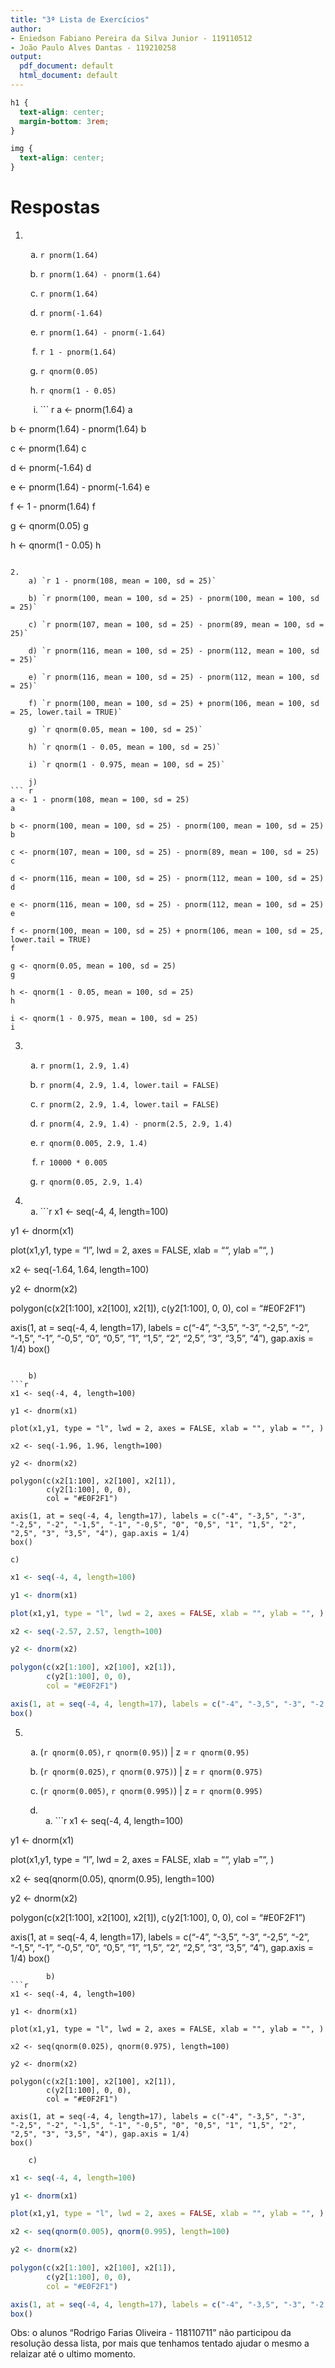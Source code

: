 ```yaml
---
title: "3ª Lista de Exercícios"
author:
- Eniedson Fabiano Pereira da Silva Junior - 119110512
- João Paulo Alves Dantas - 119210258
output:
  pdf_document: default
  html_document: default
---
```


```css
h1 {
  text-align: center;
  margin-bottom: 3rem;
}

img {
  text-align: center;
}
```

# Respostas

1. 
    a) `r pnorm(1.64)`

    b) `r pnorm(1.64) - pnorm(1.64)`

    c) `r pnorm(1.64)`

    d) `r pnorm(-1.64)`

    e) `r pnorm(1.64) - pnorm(-1.64)`

    f) `r 1 - pnorm(1.64)`

    g) `r qnorm(0.05)`

    h) `r qnorm(1 - 0.05)`
    
    i) 
``` r
a <- pnorm(1.64)
a

b <- pnorm(1.64) - pnorm(1.64)
b

c <- pnorm(1.64)
c

d <- pnorm(-1.64)
d

e <- pnorm(1.64) - pnorm(-1.64)
e

f <- 1 - pnorm(1.64)
f

g <- qnorm(0.05)
g

h <- qnorm(1 - 0.05)
h 
```

2.  
    a) `r 1 - pnorm(108, mean = 100, sd = 25)`

    b) `r pnorm(100, mean = 100, sd = 25) - pnorm(100, mean = 100, sd = 25)`

    c) `r pnorm(107, mean = 100, sd = 25) - pnorm(89, mean = 100, sd = 25)`

    d) `r pnorm(116, mean = 100, sd = 25) - pnorm(112, mean = 100, sd = 25)`

    e) `r pnorm(116, mean = 100, sd = 25) - pnorm(112, mean = 100, sd = 25)`

    f) `r pnorm(100, mean = 100, sd = 25) + pnorm(106, mean = 100, sd = 25, lower.tail = TRUE)`

    g) `r qnorm(0.05, mean = 100, sd = 25)`

    h) `r qnorm(1 - 0.05, mean = 100, sd = 25)`
    
    i) `r qnorm(1 - 0.975, mean = 100, sd = 25)`
    
    j)
``` r
a <- 1 - pnorm(108, mean = 100, sd = 25)
a

b <- pnorm(100, mean = 100, sd = 25) - pnorm(100, mean = 100, sd = 25)
b

c <- pnorm(107, mean = 100, sd = 25) - pnorm(89, mean = 100, sd = 25)
c

d <- pnorm(116, mean = 100, sd = 25) - pnorm(112, mean = 100, sd = 25)
d

e <- pnorm(116, mean = 100, sd = 25) - pnorm(112, mean = 100, sd = 25)
e

f <- pnorm(100, mean = 100, sd = 25) + pnorm(106, mean = 100, sd = 25, lower.tail = TRUE)
f

g <- qnorm(0.05, mean = 100, sd = 25)
g

h <- qnorm(1 - 0.05, mean = 100, sd = 25)
h

i <- qnorm(1 - 0.975, mean = 100, sd = 25)
i
```

3.
    a) `r pnorm(1, 2.9, 1.4)`

    b) `r pnorm(4, 2.9, 1.4, lower.tail = FALSE)`

    c) `r pnorm(2, 2.9, 1.4, lower.tail = FALSE)`

    d) `r pnorm(4, 2.9, 1.4) - pnorm(2.5, 2.9, 1.4)`

    e) `r qnorm(0.005, 2.9, 1.4)`

    f) `r 10000 * 0.005`

    g) `r qnorm(0.05, 2.9, 1.4)`

4. 
    a)
```r

x1 <- seq(-4, 4, length=100)

y1 <- dnorm(x1)

plot(x1,y1, type = "l", lwd = 2, axes = FALSE, xlab = "", ylab = "", )

x2 <- seq(-1.64, 1.64, length=100)

y2 <- dnorm(x2)

polygon(c(x2[1:100], x2[100], x2[1]), 
        c(y2[1:100], 0, 0),
        col = "#E0F2F1")

axis(1, at = seq(-4, 4, length=17), labels = c("-4", "-3,5", "-3", "-2,5", "-2", "-1,5", "-1", "-0,5", "0", "0,5", "1", "1,5", "2", "2,5", "3", "3,5", "4"), gap.axis = 1/4)
box()
```

    b)
```r

x1 <- seq(-4, 4, length=100)

y1 <- dnorm(x1)

plot(x1,y1, type = "l", lwd = 2, axes = FALSE, xlab = "", ylab = "", )

x2 <- seq(-1.96, 1.96, length=100)

y2 <- dnorm(x2)

polygon(c(x2[1:100], x2[100], x2[1]), 
        c(y2[1:100], 0, 0),
        col = "#E0F2F1")

axis(1, at = seq(-4, 4, length=17), labels = c("-4", "-3,5", "-3", "-2,5", "-2", "-1,5", "-1", "-0,5", "0", "0,5", "1", "1,5", "2", "2,5", "3", "3,5", "4"), gap.axis = 1/4)
box()
```

    c)
```r

x1 <- seq(-4, 4, length=100)

y1 <- dnorm(x1)

plot(x1,y1, type = "l", lwd = 2, axes = FALSE, xlab = "", ylab = "", )

x2 <- seq(-2.57, 2.57, length=100)

y2 <- dnorm(x2)

polygon(c(x2[1:100], x2[100], x2[1]), 
        c(y2[1:100], 0, 0),
        col = "#E0F2F1")

axis(1, at = seq(-4, 4, length=17), labels = c("-4", "-3,5", "-3", "-2,5", "-2", "-1,5", "-1", "-0,5", "0", "0,5", "1", "1,5", "2", "2,5", "3", "3,5", "4"), gap.axis = 1/4)
box()
```

5.
    a) (`r qnorm(0.05)`, `r qnorm(0.95)`) | z = `r qnorm(0.95)`
    
    b) (`r qnorm(0.025)`, `r qnorm(0.975)`) | z = `r qnorm(0.975)`
    
    c) (`r qnorm(0.005)`, `r qnorm(0.995)`) | z = `r qnorm(0.995)`
    
    d)  
        a)  
```r

x1 <- seq(-4, 4, length=100)

y1 <- dnorm(x1)

plot(x1,y1, type = "l", lwd = 2, axes = FALSE, xlab = "", ylab = "", )

x2 <- seq(qnorm(0.05), qnorm(0.95), length=100)

y2 <- dnorm(x2)

polygon(c(x2[1:100], x2[100], x2[1]), 
        c(y2[1:100], 0, 0),
        col = "#E0F2F1")

axis(1, at = seq(-4, 4, length=17), labels = c("-4", "-3,5", "-3", "-2,5", "-2", "-1,5", "-1", "-0,5", "0", "0,5", "1", "1,5", "2", "2,5", "3", "3,5", "4"), gap.axis = 1/4)
box()
```
        b) 
```r

x1 <- seq(-4, 4, length=100)

y1 <- dnorm(x1)

plot(x1,y1, type = "l", lwd = 2, axes = FALSE, xlab = "", ylab = "", )

x2 <- seq(qnorm(0.025), qnorm(0.975), length=100)

y2 <- dnorm(x2)

polygon(c(x2[1:100], x2[100], x2[1]), 
        c(y2[1:100], 0, 0),
        col = "#E0F2F1")

axis(1, at = seq(-4, 4, length=17), labels = c("-4", "-3,5", "-3", "-2,5", "-2", "-1,5", "-1", "-0,5", "0", "0,5", "1", "1,5", "2", "2,5", "3", "3,5", "4"), gap.axis = 1/4)
box()
```
        c)  
```r

x1 <- seq(-4, 4, length=100)

y1 <- dnorm(x1)

plot(x1,y1, type = "l", lwd = 2, axes = FALSE, xlab = "", ylab = "", )

x2 <- seq(qnorm(0.005), qnorm(0.995), length=100)

y2 <- dnorm(x2)

polygon(c(x2[1:100], x2[100], x2[1]), 
        c(y2[1:100], 0, 0),
        col = "#E0F2F1")

axis(1, at = seq(-4, 4, length=17), labels = c("-4", "-3,5", "-3", "-2,5", "-2", "-1,5", "-1", "-0,5", "0", "0,5", "1", "1,5", "2", "2,5", "3", "3,5", "4"), gap.axis = 1/4)
box()
```

Obs: o alunos "Rodrigo Farias Oliveira - 118110711" não participou da resolução dessa lista, por mais que tenhamos tentado ajudar o mesmo a relaizar até o ultimo momento.
      